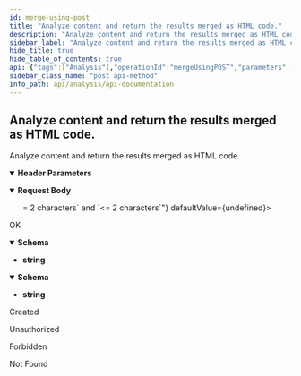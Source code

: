 ```yaml
---
id: merge-using-post
title: "Analyze content and return the results merged as HTML code."
description: "Analyze content and return the results merged as HTML code."
sidebar_label: "Analyze content and return the results merged as HTML code."
hide_title: true
hide_table_of_contents: true
api: {"tags":["Analysis"],"operationId":"mergeUsingPOST","parameters":[{"name":"Authorization","in":"header","description":"WordLift's key","required":true}],"requestBody":{"content":{"application/json":{"schema":{"title":"Request0","type":"object","properties":{"content":{"type":"string","description":"The content to analyze, either plain text or HTML."},"contentLanguage":{"maxLength":2,"minLength":2,"type":"string","description":"The content language, 2 letters code, e.g. 'en'."},"contentType":{"type":"string","description":"The content type, either 'text' or 'html'."},"exclude":{"type":"array","description":"An array of item IDs to exclude from the analysis results.","items":{"type":"string","format":"url"}},"links":{"type":"string","description":"When returning an interpolated HTML results, matches should have the 'wl-link' class. By default 'no'."},"minimumOccurrences":{"type":"integer","description":"Filter out results that don't have at least the specified number of occurrences. By default 1.","format":"int32"},"scope":{"type":"string","description":"The scope of the analysis, one of 'local', 'network' or 'all'."},"version":{"type":"string","description":"The request version, always '1.0.0'."}}}}}},"responses":{"200":{"description":"OK","content":{"text/html":{"schema":{"type":"string"}},"application/json":{"schema":{"type":"string"}}}},"201":{"description":"Created"},"401":{"description":"Unauthorized"},"403":{"description":"Forbidden"},"404":{"description":"Not Found"}},"description":"Analyze content and return the results merged as HTML code.","method":"post","path":"/analysis/merge","jsonRequestBodyExample":{"content":"string","contentLanguage":"string","contentType":"string","exclude":["string"],"links":"string","minimumOccurrences":0,"scope":"string","version":"string"},"info":{"title":"Api Documentation","description":"Api Documentation","termsOfService":"urn:tos","contact":{},"license":{"name":"Apache 2.0","url":"http://www.apache.org/licenses/LICENSE-2.0"},"version":"1.0"},"postman":{"name":"Analyze content and return the results merged as HTML code.","description":{"type":"text/plain"},"url":{"path":["analysis","merge"],"host":["{{baseUrl}}"],"query":[],"variable":[]},"header":[{"key":"Content-Type","value":"application/json"},{"key":"Accept","value":"text/html"}],"method":"POST","body":{"mode":"raw","raw":"\"\"","options":{"raw":{"language":"json"}}}}}
sidebar_class_name: "post api-method"
info_path: api/analysis/api-documentation
---
```



## Analyze content and return the results merged as HTML code.



Analyze content and return the results merged as HTML code.

<details style={{"marginBottom":"1rem"}} data-collapsed={false} open={true}><summary style={{}}><strong>Header Parameters</strong></summary><div><ul><ParamsItem className={"paramsItem"} param={{"name":"Authorization","in":"header","description":"WordLift's key","required":true}}></ParamsItem></ul></div></details><MimeTabs><TabItem label={"application/json"} value={"application/json-schema"}><details style={{}} data-collapsed={false} open={true}><summary style={{"textAlign":"left"}}><strong>Request Body</strong></summary><div style={{"textAlign":"left","marginLeft":"1rem"}}></div><ul style={{"marginLeft":"1rem"}}><SchemaItem collapsible={false} name={"content"} required={false} schemaDescription={"The content to analyze, either plain text or HTML."} schemaName={"string"} qualifierMessage={undefined} defaultValue={undefined}></SchemaItem><SchemaItem collapsible={false} name={"contentLanguage"} required={false} schemaDescription={"The content language, 2 letters code, e.g. 'en'."} schemaName={"string"} qualifierMessage={"**Possible values:** `>= 2 characters` and `<= 2 characters`"} defaultValue={undefined}></SchemaItem><SchemaItem collapsible={false} name={"contentType"} required={false} schemaDescription={"The content type, either 'text' or 'html'."} schemaName={"string"} qualifierMessage={undefined} defaultValue={undefined}></SchemaItem><SchemaItem collapsible={false} name={"exclude"} required={false} schemaDescription={"An array of item IDs to exclude from the analysis results."} schemaName={"url[]"} qualifierMessage={undefined} defaultValue={undefined}></SchemaItem><SchemaItem collapsible={false} name={"links"} required={false} schemaDescription={"When returning an interpolated HTML results, matches should have the 'wl-link' class. By default 'no'."} schemaName={"string"} qualifierMessage={undefined} defaultValue={undefined}></SchemaItem><SchemaItem collapsible={false} name={"minimumOccurrences"} required={false} schemaDescription={"Filter out results that don't have at least the specified number of occurrences. By default 1."} schemaName={"int32"} qualifierMessage={undefined} defaultValue={undefined}></SchemaItem><SchemaItem collapsible={false} name={"scope"} required={false} schemaDescription={"The scope of the analysis, one of 'local', 'network' or 'all'."} schemaName={"string"} qualifierMessage={undefined} defaultValue={undefined}></SchemaItem><SchemaItem collapsible={false} name={"version"} required={false} schemaDescription={"The request version, always '1.0.0'."} schemaName={"string"} qualifierMessage={undefined} defaultValue={undefined}></SchemaItem></ul></details></TabItem></MimeTabs><div><ApiTabs><TabItem label={"200"} value={"200"}><div>

OK

</div><div><MimeTabs schemaType={"response"}><TabItem label={"text/html"} value={"text/html"}><SchemaTabs><TabItem label={"Schema"} value={"Schema"}><details style={{}} data-collapsed={false} open={true}><summary style={{"textAlign":"left"}}><strong>Schema</strong></summary><div style={{"textAlign":"left","marginLeft":"1rem"}}></div><ul style={{"marginLeft":"1rem"}}><li><div><strong>string</strong></div></li></ul></details></TabItem></SchemaTabs></TabItem><TabItem label={"application/json"} value={"application/json"}><SchemaTabs><TabItem label={"Schema"} value={"Schema"}><details style={{}} data-collapsed={false} open={true}><summary style={{"textAlign":"left"}}><strong>Schema</strong></summary><div style={{"textAlign":"left","marginLeft":"1rem"}}></div><ul style={{"marginLeft":"1rem"}}><li><div><strong>string</strong></div></li></ul></details></TabItem></SchemaTabs></TabItem></MimeTabs></div></TabItem><TabItem label={"201"} value={"201"}><div>

Created

</div><div></div></TabItem><TabItem label={"401"} value={"401"}><div>

Unauthorized

</div><div></div></TabItem><TabItem label={"403"} value={"403"}><div>

Forbidden

</div><div></div></TabItem><TabItem label={"404"} value={"404"}><div>

Not Found

</div><div></div></TabItem></ApiTabs></div>
      